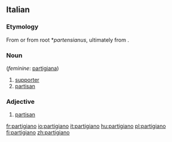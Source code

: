 ==Italian==

===Etymology===
From {{term|parte|lang=it}} or from {{etyl|la|it}} root *''partensianus'', ultimately from {{term|pars|lang=la}}.

===Noun===
{{it-noun|m}} (''feminine'': [[partigiana]])

# [[supporter]]
# [[partisan]]

===Adjective===
{{it-adj|partigian}}

# [[partisan]]

[[fr:partigiano]]
[[io:partigiano]]
[[it:partigiano]]
[[hu:partigiano]]
[[pl:partigiano]]
[[fi:partigiano]]
[[zh:partigiano]]